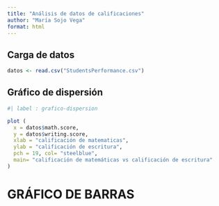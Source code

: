 ---
title: "Análisis de datos de calificaciones"
author: "María Sojo Vega"
format: html
---

## Carga de datos

```{r}
datos <- read.csv("StudentsPerformance.csv")
```


## Gráfico de dispersión
```{r}
#| label : grafico-dispersion

plot (
  x = datos$math.score,
  y = datos$writing.score,
  xlab = "calificación de matematicas",
  ylab = "calificación de escritura",
  pch = 19, col= "steelblue",
  main= "calificación de matemáticas vs calificación de escritura"
)
```


# GRÁFICO DE BARRAS 
